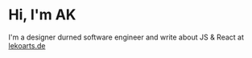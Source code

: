 # Hi, I'm AK

I'm a designer durned software engineer and write about JS & React at [lekoarts.de](https://www.lekoarts.de?utm_source=cara&utm_medium=Starter)
